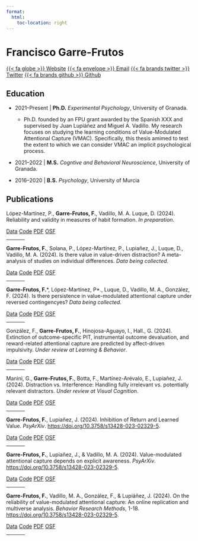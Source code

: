 ```yaml
---
format: 
  html:
    toc-location: right
---
```

# Francisco Garre-Frutos
::: {.content-visible when-format="html"}
[{{< fa globe >}} Website](https://www.matthewbjane.com){.btn .btn-primary .btn-sm role="button" data-toggle="data" title="Data File"} [{{< fa envelope >}} Email](mailto:matthew.jane@uconn.edu){.btn .btn-primary .btn-sm role="button" data-toggle="data" title="Data File"} [{{< fa brands twitter >}} Twitter](https://www.twitter.com/MatthewBJane){.btn .btn-primary .btn-sm role="button" data-toggle="data" title="Data File"} [{{< fa brands github >}} Github](https://www.github.io/MatthewBJane){.btn .btn-primary .btn-sm role="button" data-toggle="data" title="Data File"}
:::

## <i class="fa-solid fa-graduation-cap"></i> Education

-   2021--Present \| **Ph.D.** *Experimental Psychology*, University of Granada. 

    - Ph.D. founded by an FPU grant awarded by the Spanish XXX and supervised by Juan Lupiáñez and Miguel A. Vadillo. My research focuses on studying the learning conditions of Value-Modulated Attentional Capture (VMAC). Specifically, this thesis amimed to test the extent to which we can consider VMAC an implicit psychological process. 

-   2021--2022 \| **M.S.** *Cogntive and Behavioral Neuroscience*, University of Granada.

-   2016--2020 \| **B.S.** *Psychology*, University of Murcia


## <i class="fa-solid fa-file-lines"></i> Publications

López-Martínez, P., **Garre-Frutos, F.**, Vadillo, M. A. Luque, D. (2024). Reliability and validity in measures of habit formation. *In preparation*. 

::: {.content-visible when-format="html"}
::: {.btn-group role="group" aria-label="Open Science Links"}
[Data](){.btn-sm .btn .btn-primary .disabled role="button" data-toggle="data" title="data"} [Code](){.btn-sm .btn .btn-primary .disabled role="button" data-toggle="code" title="Data File"} [PDF](){.btn-sm .btn .btn-primary .disabled role="button" data-toggle="pdf" title="Data File"} [OSF](){.btn-sm .btn .btn-primary .disabled role="button" data-toggle="osf" title="Data File"}
:::
:::

<hr width="10%">

**Garre-Frutos, F.**, Solana, P., López-Martínez, P., Lupiañez, J., Luque, D., Vadillo, M. A. (2024). Is there value in value-driven distraction? A meta-analysis of studies on individual differences. *Data being collected*. 

::: {.content-visible when-format="html"}
::: {.btn-group role="group" aria-label="Open Science Links"}
[Data](){.btn-sm .btn .btn-primary .disabled role="button" data-toggle="data" title="data"} [Code](){.btn-sm .btn .btn-primary .disabled role="button" data-toggle="code" title="Data File"} [PDF](){.btn-sm .btn .btn-primary .disabled role="button" data-toggle="pdf" title="Data File"} [OSF](){.btn-sm .btn .btn-primary .disabled role="button" data-toggle="osf" title="Data File"}
:::
:::

<hr width="10%">

**Garre-Frutos, F.**\*, López-Martínez, P\*., Luque, D., Vadillo, M. A., González, F. (2024). Is there persistence in value-modulated attentional capture under reversed contingencyes? *Data being collected*. 

::: {.content-visible when-format="html"}
::: {.btn-group role="group" aria-label="Open Science Links"}
[Data](){.btn-sm .btn .btn-primary .disabled role="button" data-toggle="data" title="data"} [Code](){.btn-sm .btn .btn-primary .disabled role="button" data-toggle="code" title="Data File"} [PDF](){.btn-sm .btn .btn-primary .disabled role="button" data-toggle="pdf" title="Data File"} [OSF](){.btn-sm .btn .btn-primary .disabled role="button" data-toggle="osf" title="Data File"}
:::
:::

<hr width="10%">

González, F., **Garre-Frutos, F.**, Hinojosa-Aguayo, I., Hall., G. (2024). Extinction of outcome-specific PIT, instrumental outcome devaluation, and reward-related attentional capture are predicted by affect-driven impulsivity. *Under review at Learning & Behavior*. 

::: {.content-visible when-format="html"}
::: {.btn-group role="group" aria-label="Open Science Links"}
[Data](){.btn-sm .btn .btn-primary .disabled role="button" data-toggle="data" title="data"} [Code](){.btn-sm .btn .btn-primary .disabled role="button" data-toggle="code" title="Data File"} [PDF](){.btn-sm .btn .btn-primary .disabled role="button" data-toggle="pdf" title="Data File"} [OSF](){.btn-sm .btn .btn-primary .disabled role="button" data-toggle="osf" title="Data File"}
:::
:::

<hr width="10%">

Manini, G., **Garre-Frutos, F.**, Botta, F., Martínez-Arévalo, E., Lupiañez, J. (2024). Distraction vs. Interference: Handling fully irrelevant vs. potentially relevant distractors. *Under review at Visual Cognition*. 

::: {.content-visible when-format="html"}
::: {.btn-group role="group" aria-label="Open Science Links"}
[Data](){.btn-sm .btn .btn-primary .disabled role="button" data-toggle="data" title="data"} [Code](){.btn-sm .btn .btn-primary .disabled role="button" data-toggle="code" title="Data File"} [PDF](){.btn-sm .btn .btn-primary .disabled role="button" data-toggle="pdf" title="Data File"} [OSF](){.btn-sm .btn .btn-primary .disabled role="button" data-toggle="osf" title="Data File"}
:::
:::

<hr width="10%">

**Garre-Frutos, F.**, Lupiañez, J. (2024). Inhibition of Return and Learned Value. *PsyArXiv*. [https://doi.org/10.3758/s13428-023-02329-5](https://doi.org/10.3758/s13428-023-02329-5).

::: {.content-visible when-format="html"}
::: {.btn-group role="group" aria-label="Open Science Links"}
[Data](){.btn-sm .btn .btn-primary .disabled role="button" data-toggle="data" title="data"} [Code](){.btn-sm .btn .btn-primary .disabled role="button" data-toggle="code" title="Data File"} [PDF](){.btn-sm .btn .btn-primary .disabled role="button" data-toggle="pdf" title="Data File"} [OSF](){.btn-sm .btn .btn-primary .disabled role="button" data-toggle="osf" title="Data File"}
:::
:::

<hr width="10%">

**Garre-Frutos, F.**, Lupiañez, J., & Vadillo, M. A. (2024). Value-modulated attentional capture depends on explicit awareness. *PsyArXiv*. [https://doi.org/10.3758/s13428-023-02329-5](https://doi.org/10.3758/s13428-023-02329-5).

::: {.content-visible when-format="html"}
::: {.btn-group role="group" aria-label="Open Science Links"}
[Data](){.btn-sm .btn .btn-primary .disabled role="button" data-toggle="data" title="data"} [Code](){.btn-sm .btn .btn-primary .disabled role="button" data-toggle="code" title="Data File"} [PDF](){.btn-sm .btn .btn-primary .disabled role="button" data-toggle="pdf" title="Data File"} [OSF](){.btn-sm .btn .btn-primary .disabled role="button" data-toggle="osf" title="Data File"}
:::
:::

<hr width="10%">

**Garre-Frutos, F.**, Vadillo, M. A., González, F., & Lupiáñez, J. (2024). On the reliability of value-modulated attentional capture: An online replication and multiverse analysis. *Behavior Research Methods*, 1-18. [https://doi.org/10.3758/s13428-023-02329-5](https://doi.org/10.3758/s13428-023-02329-5).

::: {.content-visible when-format="html"}
::: {.btn-group role="group" aria-label="Open Science Links"}
[Data](https://github.com/MatthewBJane/meta-analysis-data-code/tree/main/acoustic_stimulation_and_memory/data){.btn-sm .btn .btn-primary role="button" data-toggle="data" title="data"} [Code](https://github.com/MatthewBJane/meta-analysis-data-code/tree/main/acoustic_stimulation_and_memory/analysis){.btn-sm .btn .btn-primary role="button" data-toggle="code" title="Data File"} [PDF](manuscripts/Harlow2023_Frontiers.pdf){.btn-sm .btn .btn-primary role="button" data-toggle="pdf" title="Data File"} [OSF](https://osf.io/8b49k/){.btn-sm .btn .btn-primary role="button" data-toggle="osf" title="Data File"}
:::
:::

<hr width="10%">